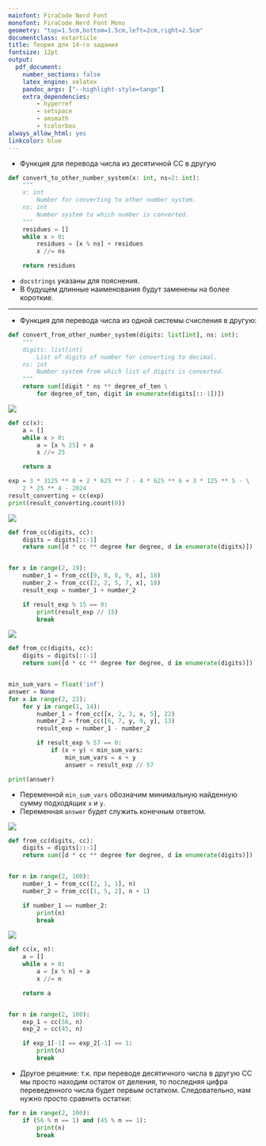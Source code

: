 ```yaml
---
mainfont: FiraCode Nerd Font
monofont: FiraCode Nerd Font Mono
geometry: "top=1.5cm,bottom=1.5cm,left=2cm,right=2.5cm"
documentclass: extarticle
title: Теория для 14-го задания
fontsize: 12pt
output:
  pdf_document:
    number_sections: false
    latex_engine: xelatex
    pandoc_args: ["--highlight-style=tango"]
    extra_dependencies:
        - hyperref
        - setspace
        - amsmath
        - tcolorbox
always_allow_html: yes
linkcolor: blue
---
```

\renewcommand{\contentsname}{Оглавление}

\newpage
\doublespacing
\tableofcontents
\singlespacing

\newpage
\section{Полезные функции}
- Функция для перевода числа из десятичной СС в другую

```python
def convert_to_other_number_system(x: int, ns=2: int):
    """
    x: int
        Number for converting to other number system.
    ns: int
        Number system to which number is converted.
    """
    residues = []
    while x > 0:
        residues = [x % ns] + residues
        x //= ns

    return residues
```
- `docstrings` указаны для пояснения.
- В будущем длинные наименования будут заменены на более короткие.

---

- Функция для перевода числа из одной системы счисления в другую:
```python
def convert_from_other_number_system(digits: list[int], ns: int):
    """
    digits: list[int]
        List of digits of number for converting to decimal.
    ns: int
        Number system from which list of digits is converted.
    """
    return sum([digit * ns ** degree_of_ten \
        for degree_of_ten, digit in enumerate(digits[::-1])])
```

\newpage
\section{Решение задач}
\subsection{Определяем кол-во нулей}
\center ![](../../data/14-images/10097-kompege.png) \center

```python
def cc(x):
    a = []
    while x > 0:
        a = [x % 25] + a
        x //= 25

    return a

exp = 3 * 3125 ** 8 + 2 * 625 ** 7 - 4 * 625 ** 6 + 3 * 125 ** 5 - \
    2 * 25 ** 4 - 2024
result_converting = cc(exp)
print(result_converting.count(0))
```

\newpage
\subsection{Находим значение переменной для выражения}
\center ![](../../data/14-images/348-polyakov.png) \center

```python
def from_cc(digits, cc):
    digits = digits[::-1]
    return sum([d * cc ** degree for degree, d in enumerate(digits)])


for x in range(2, 19):
    number_1 = from_cc([9, 0, 0, 9, x], 18)
    number_2 = from_cc([2, 2, 5, 7, x], 18)
    result_exp = number_1 + number_2

    if result_exp % 15 == 0:
        print(result_exp // 15)
        break
```

\newpage
\subsection{Находим значения переменных для выражения}
\center ![](../../data/14-images/358-polyakov.png) \center

```python
def from_cc(digits, cc):
    digits = digits[::-1]
    return sum([d * cc ** degree for degree, d in enumerate(digits)])


min_sum_vars = float('inf')
answer = None
for x in range(2, 23):
    for y in range(1, 14):
        number_1 = from_cc([x, 2, 3, x, 5], 22)
        number_2 = from_cc([6, 7, y, 9, y], 13)
        result_exp = number_1 - number_2

        if result_exp % 57 == 0:
            if (x + y) < min_sum_vars:
                min_sum_vars = x + y
                answer = result_exp // 57

print(answer)
```

- Переменной `min_sum_vars` обозначим минимальную найденную сумму подходящих `x` и `y`.
- Переменная `answer` будет служить конечным ответом.

\newpage
\subsection{Находим значение переменной как системы счисления}
\center ![](../../data/14-images/181-polyakov.png) \center

```python
def from_cc(digits, cc):
    digits = digits[::-1]
    return sum([d * cc ** degree for degree, d in enumerate(digits)])


for n in range(2, 100):
    number_1 = from_cc([2, 1, 1], n)
    number_2 = from_cc([1, 5, 2], n + 1)

    if number_1 == number_2:
        print(n)
        break
```

\newpage
\subsection{Находим систему счисления для записей с доп. условием}
\center ![](../../data/14-images/74-polyakov.png) \center


```python
def cc(x, n):
    a = []
    while x > 0:
        a = [x % n] + a
        x //= n

    return a


for n in range(2, 100):
    exp_1 = cc(56, n)
    exp_2 = cc(45, n)

    if exp_1[-1] == exp_2[-1] == 1:
        print(n)
        break
```

- Другое решение: т.к. при переводе десятичного числа в другую СС мы просто находим остаток от деления, то последняя цифра переведенного числа будет первым остатком. Следовательно, нам нужно просто сравнить остатки:
```python
for n in range(2, 100):
    if (56 % n == 1) and (45 % n == 1):
        print(n)
        break
```
